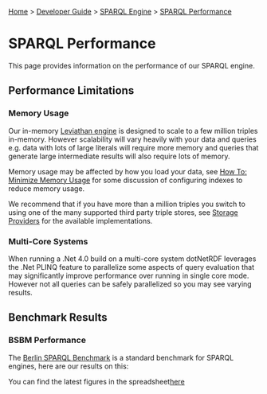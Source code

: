 [[Home]] > [[Developer Guide]] > [[DeveloperGuide/SPARQL Engine|SPARQL Engine]] > [[DeveloperGuide/SPARQL/Performance|SPARQL Performance]]

= SPARQL Performance =

This page provides information on the performance of our SPARQL engine.

== Performance Limitations ==

=== Memory Usage ===

Our in-memory [[DeveloperGuide/SPARQL/Leviathan Engine|Leviathan engine]] is designed to scale to a few million triples in-memory.  However scalability will vary heavily with your data and queries e.g. data with lots of large literals will require more memory and queries that generate large intermediate results will also require lots of memory.

Memory usage may be affected by how you load your data, see [[HowTo/Minimize Memory Usage|How To: Minimize Memory Usage]] for some discussion of configuring indexes to reduce memory usage.

We recommend that if you have more than a million triples you switch to using one of the many supported third party triple stores, see [[UserGuide/Storage/Providers|Storage Providers]] for the available implementations.

=== Multi-Core Systems ===

When running a .Net 4.0 build on a multi-core system dotNetRDF leverages the .Net PLINQ feature to parallelize some aspects of query evaluation that may significantly improve performance over running in single core mode.  However not all queries can be safely parallelized so you may see varying results.

== Benchmark Results ==

=== BSBM Performance ===

The [[http://wifo5-03.informatik.uni-mannheim.de/bizer/berlinsparqlbenchmark/|Berlin SPARQL Benchmark]] is a standard benchmark for SPARQL engines, here are our results on this:

{{DeveloperGuide/SPARQL/BSBMPerformance.png|BSBM Results}}

You can find the latest figures in the spreadsheet[[DeveloperGuide/SPARQL/Performance/dotNetRDF BSBM v3 Performance.xlsx|here]]